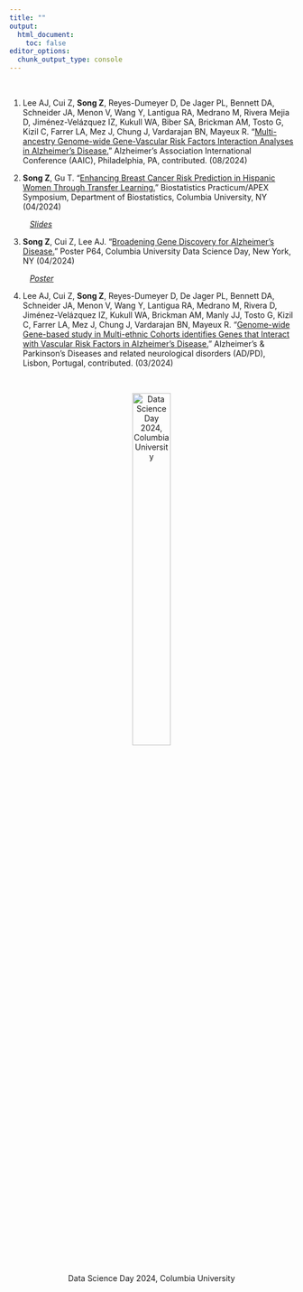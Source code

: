 ```yaml
---
title: ""
output:
  html_document: 
    toc: false
editor_options: 
  chunk_output_type: console
---
```


&nbsp;

1.	Lee AJ, Cui Z, **Song Z**, Reyes-Dumeyer D, De Jager PL, Bennett DA, Schneider JA, Menon V, Wang Y, Lantigua RA, Medrano M, Rivera Mejia D, Jiménez-Velázquez IZ, Kukull WA, Biber SA, Brickman AM, Tosto G, Kizil C, Farrer LA, Mez J, Chung J, Vardarajan BN, Mayeux R. “[Multi-ancestry Genome-wide Gene-Vascular Risk Factors Interaction Analyses in Alzheimer’s Disease.](https://alz.confex.com/alz/2024/meetingapp.cgi/Paper/93041)” Alzheimer's Association International Conference (AAIC), Philadelphia, PA, contributed. (08/2024)

2.	**Song Z**, Gu T. “[Enhancing Breast Cancer Risk Prediction in Hispanic Women Through Transfer Learning.](https://www.publichealth.columbia.edu/academics/departments/biostatistics/news-events/2024-biostatistics-practicum-apex-symposium)” Biostatistics Practicum/APEX Symposium, Department of Biostatistics, Columbia University, NY (04/2024)

&emsp; &emsp; [*Slides*](research/transfer_learning_slides.pdf)

3.	**Song Z**, Cui Z, Lee AJ. “[Broadening Gene Discovery for Alzheimer’s Disease.](https://datascience.columbia.edu/outreach/events/exhibitor-map-data-science-day-2024/)” Poster P64, Columbia University Data Science Day, New York, NY (04/2024)

&emsp; &emsp; [*Poster*](data_science_day_poster.pdf)

4.	Lee AJ, Cui Z, **Song Z**, Reyes-Dumeyer D, De Jager PL, Bennett DA, Schneider JA, Menon V, Wang Y, Lantigua RA, Medrano M, Rivera D, Jiménez-Velázquez IZ, Kukull WA, Brickman AM, Manly JJ, Tosto G, Kizil C, Farrer LA, Mez J, Chung J, Vardarajan BN, Mayeux R. “[Genome-wide Gene-based study in Multi-ethnic Cohorts identifies Genes that Interact with Vascular Risk Factors in Alzheimer’s Disease.](https://adpd2024.kenes.com/junior-faculty-awards/)” Alzheimer's & Parkinson's Diseases and related neurological disorders (AD/PD), Lisbon, Portugal, contributed. (03/2024)

&nbsp;

<div style="text-align: center;">
![Data Science Day 2024, Columbia University](images/data_science_day.jpg){width=40%}
</div>